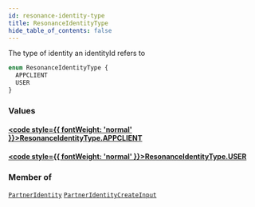 ```yaml
---
id: resonance-identity-type
title: ResonanceIdentityType
hide_table_of_contents: false
---
```








The type of identity an identityId refers to

```graphql
enum ResonanceIdentityType {
  APPCLIENT
  USER
}
```


### Values

#### [<code style={{ fontWeight: 'normal' }}>ResonanceIdentityType.<b>APPCLIENT</b></code>](#) 
> 
> 

#### [<code style={{ fontWeight: 'normal' }}>ResonanceIdentityType.<b>USER</b></code>](#) 
> 
> 



### Member of

[`PartnerIdentity`](/adminidentity/api/graphql-admin/reference/objects/partner-identity)  <Badge class="secondary" text="object"/><Bullet />[`PartnerIdentityCreateInput`](/adminidentity/api/graphql-admin/reference/inputs/partner-identity-create-input)  <Badge class="secondary" text="input"/>



